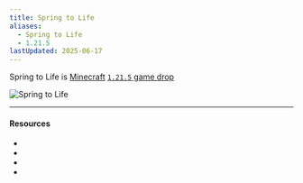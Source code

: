 ```yaml
---
title: Spring to Life
aliases:
  - Spring to Life
  - 1.21.5
lastUpdated: 2025-06-17
---
```



Spring to Life is [Minecraft](/minecraft) [`1.21.5` game drop](/versions)

<Img src="https://www.minecraft.net/content/dam/minecraftnet/games/minecraft/key-art/MCV_SpringDrop_DotNet_Homepage_1800x1080.jpg" alt="Spring to Life" />

<Yb src="https://www.youtube.com/embed/jGNgh5zEFkY?start=241" />

---

#### Resources

- <Wiki path="w/Spring_to_Life" />
- <Blog path="spring-to-life-game-drop" />
- <Wiki path="/Java_Edition_1.21.5" name="1.21.5" />
- <Blog path="minecraft-java-edition-1-21-5" /> 